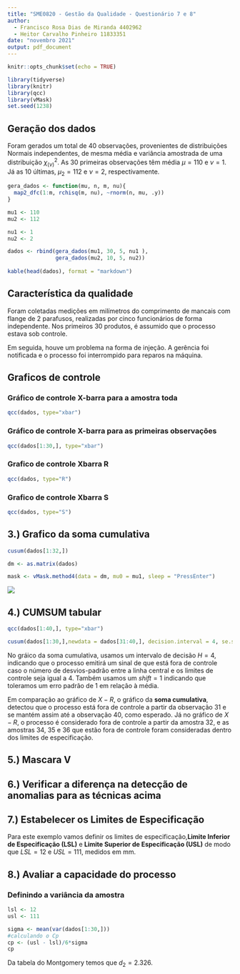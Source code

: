 ```yaml
---
title: "SME0820 - Gestão da Qualidade - Questionário 7 e 8"
author:
  - Francisco Rosa Dias de Miranda 4402962
  - Heitor Carvalho Pinheiro 11833351
date: "novembro 2021"
output: pdf_document
---
```

  
```r
knitr::opts_chunk$set(echo = TRUE)
```

```r
library(tidyverse)
library(knitr)
library(qcc)
library(vMask)
set.seed(1238)
```

## Geração dos dados

Foram gerados um total de 40 observações, provenientes de distribuições Normais independentes, de mesma média e variância amostrada de uma distribuição $\chi^2_{(\nu)}$. As 30 primeiras observações têm média $\mu = 110$ e $\nu = 1$. Já as 10 últimas, $\mu_2 = 112$ e $\nu = 2$, respectivamente.

```r
gera_dados <- function(mu, n, m, nu){
  map2_dfc(1:m, rchisq(m, nu), ~rnorm(n, mu, .y))
}
```


```r

mu1 <- 110
mu2 <- 112

nu1 <- 1
nu2 <- 2

dados <- rbind(gera_dados(mu1, 30, 5, nu1 ),
               gera_dados(mu2, 10, 5, nu2))
  
kable(head(dados), format = "markdown")
```

## Característica da qualidade

Foram coletadas medições em milímetros do comprimento de mancais com flange de 2 parafusos, realizadas por cinco funcionários de forma independente. Nos primeiros 30 produtos, é assumido que o processo estava sob controle.

Em seguida, houve um problema na forma de injeção. A gerência foi notificada e o processo foi interrompido para reparos na máquina.

## Graficos de controle

### Gráfico de controle X-barra para a amostra toda
```r
qcc(dados, type="xbar")
```

### Gráfico de controle X-barra para as primeiras observações

```r
qcc(dados[1:30,], type="xbar")
```




### Grafico de controle Xbarra R


```r
qcc(dados, type="R")
```


### Grafico de controle Xbarra S


```r
qcc(dados, type="S")
```

## 3.) Grafico da soma cumulativa
```r
cusum(dados[1:32,])
```


```r
dm <- as.matrix(dados)
```


```r
mask <- vMask.method4(data = dm, mu0 = mu1, sleep = "PressEnter")
```
![](maskV.png)




## 4.) CUMSUM tabular

```r
qcc(dados[1:40,], type="xbar")
```


```r
cusum(dados[1:30,],newdata = dados[31:40,], decision.interval = 4, se.shift = 1)
```
No gráico da soma cumulativa, usamos um intervalo de decisão $H = 4$, indicando que o processo emitirá um sinal de que está fora de controle caso o número de desvios-padrão entre a linha central e os limites de controle seja igual a 4.
Também usamos um $shift = 1$ indicando que toleramos um erro padrão de 1 em relação à média.

Em comparação ao gráfico de $X-R$, o gráfico da **soma cumulativa**, detectou que o processo está fora de controle a partir da observação 31 e se mantém assim até a observação 40, como esperado. Já no gráfico de $X-R$, o processo é considerado fora de controle a partir da amostra 32, e as amostras 34, 35 e 36 que estão fora de controle foram consideradas dentro dos limites de especificação.

## 5.) Mascara V

## 6.) Verificar a diferença na detecção de anomalias para as técnicas acima

## 7.) Estabelecer os Limites de Especificação

Para este exemplo vamos definir os limites de especificação,**Limite Inferior de Especificação (LSL)** e **Limite Superior de Especificação (USL)** de modo que $LSL = 12$ e $USL = 111$, medidos em mm. 

## 8.) Avaliar a capacidade do processo

### Definindo a variância da amostra

```r
lsl <- 12
usl <- 111

sigma <- mean(var(dados[1:30,]))
#calculando o Cp
cp <- (usl - lsl)/6*sigma
cp
```


Da tabela do Montgomery temos que $d_2 = 2.326$.

